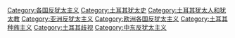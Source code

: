 [[Category:各国反犹太主义|Category:各国反犹太主义]]
[[Category:土耳其犹太史|Category:土耳其犹太史]]
[[Category:土耳其犹太人和犹太教|Category:土耳其犹太人和犹太教]]
[[Category:亚洲反犹太主义|Category:亚洲反犹太主义]]
[[Category:欧洲各国反犹太主义|Category:欧洲各国反犹太主义]]
[[Category:土耳其种族主义|Category:土耳其种族主义]]
[[Category:土耳其歧视|Category:土耳其歧视]]
[[Category:中东反犹太主义|Category:中东反犹太主义]]